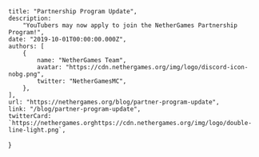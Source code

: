 	title: "Partnership Program Update",
	description:
		"YouTubers may now apply to join the NetherGames Partnership Program!",
	date: "2019-10-01T00:00:00.000Z",
	authors: [
		{
			name: "NetherGames Team",
			avatar: "https://cdn.nethergames.org/img/logo/discord-icon-nobg.png",
			twitter: "NetherGamesMC",
		},
	],
	url: "https://nethergames.org/blog/partner-program-update",
	link: "/blog/partner-program-update",
	twitterCard: `https://nethergames.orghttps://cdn.nethergames.org/img/logo/double-line-light.png`,
}
